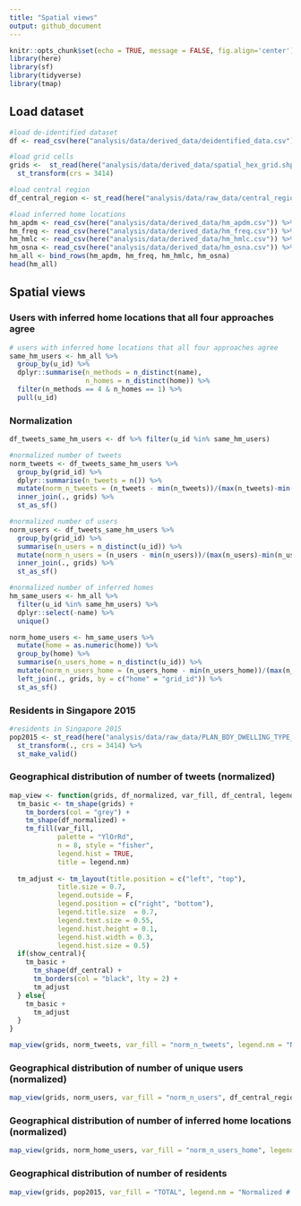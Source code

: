 ```yaml
---
title: "Spatial views"
output: github_document
---
```


```r
knitr::opts_chunk$set(echo = TRUE, message = FALSE, fig.align='center')
library(here)
library(sf)
library(tidyverse)
library(tmap)
```


## Load dataset 

```r
#load de-identified dataset
df <- read_csv(here("analysis/data/derived_data/deidentified_data.csv"))

#load grid cells 
grids <-  st_read(here("analysis/data/derived_data/spatial_hex_grid.shp"), quiet = T) %>% 
  st_transform(crs = 3414)

#load central region 
df_central_region <- st_read(here("analysis/data/raw_data/central_region.shp"), quiet = T) 

#load inferred home locations 
hm_apdm <- read_csv(here("analysis/data/derived_data/hm_apdm.csv")) %>% mutate(name = "APDM")
hm_freq <- read_csv(here("analysis/data/derived_data/hm_freq.csv")) %>% mutate(name = "FREQ")
hm_hmlc <- read_csv(here("analysis/data/derived_data/hm_hmlc.csv")) %>% mutate(name = "HMLC")
hm_osna <- read_csv(here("analysis/data/derived_data/hm_osna.csv")) %>% mutate(name = "OSNA")
hm_all <- bind_rows(hm_apdm, hm_freq, hm_hmlc, hm_osna)
head(hm_all)
```


## Spatial views 

### Users with inferred home locations that all four approaches agree

```r
# users with inferred home locations that all four approaches agree
same_hm_users <- hm_all %>% 
  group_by(u_id) %>% 
  dplyr::summarise(n_methods = n_distinct(name),
                   n_homes = n_distinct(home)) %>% 
  filter(n_methods == 4 & n_homes == 1) %>% 
  pull(u_id)
```


### Normalization

```r
df_tweets_same_hm_users <- df %>% filter(u_id %in% same_hm_users)

#normalized number of tweets 
norm_tweets <- df_tweets_same_hm_users %>% 
  group_by(grid_id) %>% 
  dplyr::summarise(n_tweets = n()) %>% 
  mutate(norm_n_tweets = (n_tweets - min(n_tweets))/(max(n_tweets)-min(n_tweets))) %>% 
  inner_join(., grids) %>% 
  st_as_sf()

#normalized number of users 
norm_users <- df_tweets_same_hm_users %>% 
  group_by(grid_id) %>%
  summarise(n_users = n_distinct(u_id)) %>% 
  mutate(norm_n_users = (n_users - min(n_users))/(max(n_users)-min(n_users))) %>% 
  inner_join(., grids) %>% 
  st_as_sf()

#normalized number of inferred homes
hm_same_users <- hm_all %>% 
  filter(u_id %in% same_hm_users) %>% 
  dplyr::select(-name) %>% 
  unique()

norm_home_users <- hm_same_users %>% 
  mutate(home = as.numeric(home)) %>% 
  group_by(home) %>% 
  summarise(n_users_home = n_distinct(u_id)) %>% 
  mutate(norm_n_users_home = (n_users_home - min(n_users_home))/(max(n_users_home)-min(n_users_home))) %>%
  left_join(., grids, by = c("home" = "grid_id")) %>% 
  st_as_sf() 
```

### Residents in Singapore 2015

```r
#residents in Singapore 2015
pop2015 <- st_read(here("analysis/data/raw_data/PLAN_BDY_DWELLING_TYPE_2015.shp"), quiet = T) %>%
  st_transform(., crs = 3414) %>% 
  st_make_valid()
```

### Geographical distribution of number of tweets (normalized)

```r
map_view <- function(grids, df_normalized, var_fill, df_central, legend.nm, show_central = F){
  tm_basic <- tm_shape(grids) + 
    tm_borders(col = "grey") + 
    tm_shape(df_normalized) +
    tm_fill(var_fill, 
            palette = "YlOrRd",
            n = 8, style = "fisher", 
            legend.hist = TRUE,
            title = legend.nm)
  
  tm_adjust <- tm_layout(title.position = c("left", "top"),
            title.size = 0.7,
            legend.outside = F,
            legend.position = c("right", "bottom"),
            legend.title.size  = 0.7,
            legend.text.size = 0.55,
            legend.hist.height = 0.1,
            legend.hist.width = 0.3,
            legend.hist.size = 0.5)
  if(show_central){
    tm_basic + 
      tm_shape(df_central) + 
      tm_borders(col = "black", lty = 2) +
      tm_adjust
  } else{
    tm_basic +
      tm_adjust
  }
}
```


```r
map_view(grids, norm_tweets, var_fill = "norm_n_tweets", legend.nm = "Normalized # of tweets")
```

### Geographical distribution of number of unique users (normalized)

```r
map_view(grids, norm_users, var_fill = "norm_n_users", df_central_region, legend.nm = "Normalized # of unique users", show_central = T)
```

### Geographical distribution of number of inferred home locations (normalized)

```r
map_view(grids, norm_home_users, var_fill = "norm_n_users_home", legend.nm = "Normalized # of inferred homes")
```

### Geographical distribution of number of residents

```r
map_view(grids, pop2015, var_fill = "TOTAL", legend.nm = "Normalized # of residents")
```

